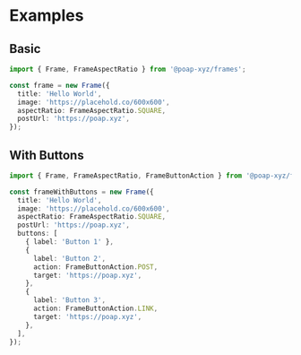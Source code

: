 # Examples

## Basic

```typescript
import { Frame, FrameAspectRatio } from '@poap-xyz/frames';

const frame = new Frame({
  title: 'Hello World',
  image: 'https://placehold.co/600x600',
  aspectRatio: FrameAspectRatio.SQUARE,
  postUrl: 'https://poap.xyz',
});
```

## With Buttons

```typescript
import { Frame, FrameAspectRatio, FrameButtonAction } from '@poap-xyz/frames';

const frameWithButtons = new Frame({
  title: 'Hello World',
  image: 'https://placehold.co/600x600',
  aspectRatio: FrameAspectRatio.SQUARE,
  postUrl: 'https://poap.xyz',
  buttons: [
    { label: 'Button 1' },
    {
      label: 'Button 2',
      action: FrameButtonAction.POST,
      target: 'https://poap.xyz',
    },
    {
      label: 'Button 3',
      action: FrameButtonAction.LINK,
      target: 'https://poap.xyz',
    },
  ],
});
```
